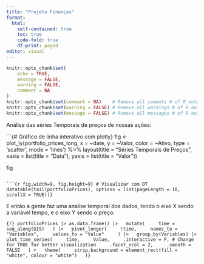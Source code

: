 ```yaml
---
title: "Projeto Finanças"
format:
  html:
    self-contained: true
    toc: true
    code-fold: true
    df-print: paged
editor: visual
---
```


```r

knitr::opts_chunk$set(
	echo = TRUE,
	message = FALSE,
	warning = FALSE,
	comment = NA
)
knitr::opts_chunk$set(comment = NA)    # Remove all coments # of R outputs
knitr::opts_chunk$set(warning = FALSE) # Remove all warnings # of R outputs
knitr::opts_chunk$set(message = FALSE) # Remove all messages # of R outputs
```

Análise das séries Temporais de preços de nossas ações:

```{# Gráfico de linha interativo com plotly}
fig <- plot_ly(portfolio_prices_long,
               x = ~date,
               y = ~Valor,
               color = ~Ativo,
               type = 'scatter',
               mode = 'lines') %>%
  layout(title = "Séries Temporais de Preços",
         xaxis = list(title = "Data"),
         yaxis = list(title = "Valor"))

fig
```

```{r fig.width=9, fig.height=9} # Visualizar com DT datatable(tail(portfolioPrices), options = list(pageLength = 10, scrollX = TRUE))}
```

E então a gente faz uma analise temporal dos dados, tendo o eixo X sendo a variável tempo, e o eixo Y sendo o preço:

```{r} portfolioPrices |> as.data.frame() |>   mutate(     time = seq_along(GIS)   ) |>   pivot_longer(     !time,     names_to = "Variables",     values_to = "Value"     ) |>   group_by(Variables) |>   plot_time_series(     time,     Value,     .interactive = F, # Change for TRUE for better visualization     .facet_ncol = 2,     .smooth = FALSE   ) +   theme(     strip.background = element_rect(fill = "white", colour = "white")   )}
```
